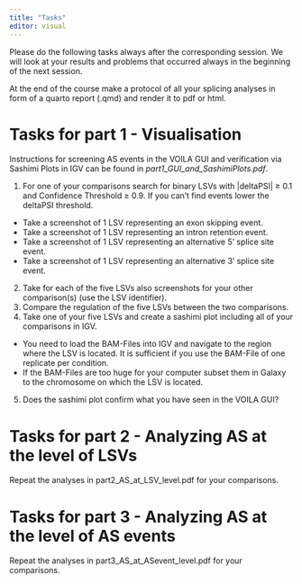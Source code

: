 ```yaml
---
title: "Tasks"
editor: visual
---
```


Please do the following tasks always after the corresponding session. We will look at your results and problems that occurred always in the beginning of the next session.

At the end of the course make a protocol of all your splicing analyses in form of a quarto report (.qmd) and render it to pdf or html.

# Tasks for part 1 - Visualisation

Instructions for screening AS events in the VOILA GUI and verification via Sashimi Plots in IGV can be found in *part1_GUI_and_SashimiPlots.pdf*.

1.  For one of your comparisons search for binary LSVs with |deltaPSI| $\ge$ 0.1 and Confidence Threshold $\ge$ 0.9. If you can't find events lower the deltaPSI threshold. 
  +   Take a screenshot of 1 LSV representing an exon skipping event.
  +   Take a screenshot of 1 LSV representing an intron retention event.
  +   Take a screenshot of 1 LSV representing an alternative 5' splice site event.
  +   Take a screenshot of 1 LSV representing an alternative 3' splice site event.
2.  Take for each of the five LSVs also screenshots for your other comparison(s) (use the LSV identifier).
3.  Compare the regulation of the five LSVs between the two comparisons.
4.  Take one of your five LSVs and create a sashimi plot including all of your comparisons in IGV.
  +   You need to load the BAM-Files into IGV and navigate to the region where the LSV is located. It is sufficient if you use the BAM-File of one replicate per condition.
  +   If the BAM-Files are too huge for your computer subset them in Galaxy to the chromosome on which the LSV is located.
5. Does the sashimi plot confirm what you have seen in the VOILA GUI?


# Tasks for part 2 - Analyzing AS at the level of LSVs

Repeat the analyses in part2_AS_at_LSV_level.pdf for your comparisons.

# Tasks for part 3 - Analyzing AS at the level of AS events

Repeat the analyses in part3_AS_at_ASevent_level.pdf for your comparisons.